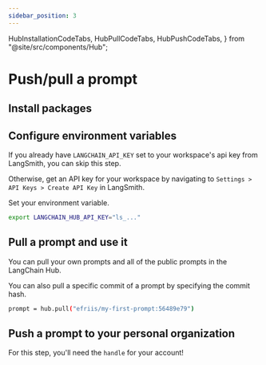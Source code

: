 ```yaml
---
sidebar_position: 3
---
```


  HubInstallationCodeTabs,
  HubPullCodeTabs,
  HubPushCodeTabs,
} from "@site/src/components/Hub";

# Push/pull a prompt

## Install packages

<HubInstallationCodeTabs />

## Configure environment variables

If you already have `LANGCHAIN_API_KEY` set to your workspace's api key from LangSmith, you can skip this step.

Otherwise, get an API key for your workspace by navigating to `Settings > API Keys > Create API Key` in LangSmith.

Set your environment variable.

```bash
export LANGCHAIN_HUB_API_KEY="ls_..."
```

## Pull a prompt and use it

You can pull your own prompts and all of the public prompts in the LangChain Hub.

<HubPullCodeTabs />

You can also pull a specific commit of a prompt by specifying the commit hash.

```bash
prompt = hub.pull("efriis/my-first-prompt:56489e79")
```

## Push a prompt to your personal organization

For this step, you'll need the `handle` for your account!

<HubPushCodeTabs />
